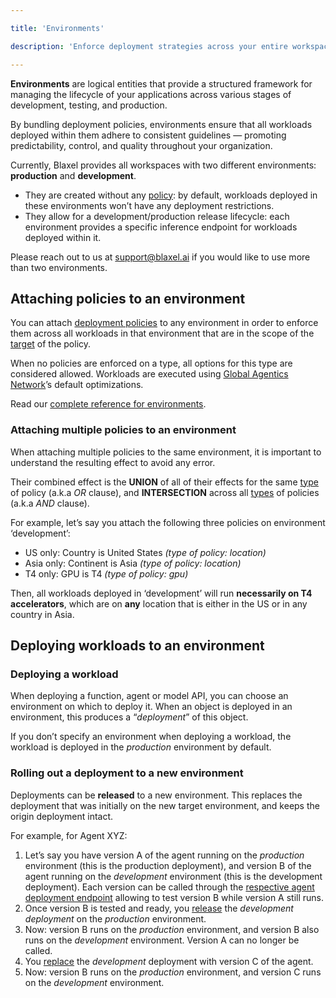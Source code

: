 ```yaml
---

title: 'Environments'

description: 'Enforce deployment strategies across your entire workspace.'

---
```


**Environments** are logical entities that provide a structured framework for managing the lifecycle of your applications across various stages of development, testing, and production.

By bundling deployment policies, environments ensure that all workloads deployed within them adhere to consistent guidelines — promoting predictability, control, and quality throughout your organization.

Currently, Blaxel provides all workspaces with two different environments: **production** and **development**. 

- They are created without any [policy](Policies): by default, workloads deployed in these environments won’t have any deployment restrictions.
- They allow for a development/production release lifecycle: each environment provides a specific inference endpoint for workloads deployed within it.

<Info>Please reach out to us at [support@blaxel.ai](mailto:support@blaxel.ai) if you would like to use more than two environments.</Info>

## **Attaching policies to an environment**

You can attach [deployment policies](Policies) to any environment in order to enforce them across all workloads in that environment that are in the scope of the [target](Policies) of the policy.

When no policies are enforced on a type, all options for this type are considered allowed. Workloads are executed using [Global Agentics Network](../Infrastructure/Global-Inference-Network)’s default optimizations.

Read our [complete reference for environments](https://docs.blaxel.ai/api-reference/environments/create-or-update-environment).

### Attaching multiple policies to an environment

When attaching multiple policies to the same environment, it is important to understand the resulting effect to avoid any error.

Their combined effect is the **UNION** of all of their effects for the same [type](Policies) of policy (a.k.a *OR* clause), and **INTERSECTION** across all [types](Policies) of policies (a.k.a *AND* clause).

For example, let’s say you attach the following three policies on environment ‘development’:

- US only: Country is United States *(type of policy: location)*
- Asia only: Continent is Asia *(type of policy: location)*
- T4 only: GPU is T4 *(type of policy: gpu)*

Then, all workloads deployed in ‘development’ will run **necessarily on T4 accelerators**, which are on **any** location that is either in the US or in any country in Asia. 

## **Deploying workloads to an environment**

### Deploying a workload

When deploying a function, agent or model API, you can choose an environment on which to deploy it. When an object is deployed in an environment, this produces a “*deployment*” of this object.

If you don’t specify an environment when deploying a workload, the workload is deployed in the *production* environment by default.

### Rolling out a deployment to a new environment

Deployments can be **released** to a new environment. This replaces the deployment that was initially on the new target environment, and keeps the origin deployment intact.

For example, for Agent XYZ:

1. Let’s say you have version A of the agent running on the *production* environment (this is the  production deployment), and version B of the agent running on the *development* environment (this is the development deployment). Each version can be called through the [respective agent deployment endpoint](../Agents/Query-agents) allowing to test version B while version A still runs.
2. Once version B is tested and ready, you [release](../Models/Model-deployment) the *development deployment* on the *production* environment.
3. Now: version B runs on the *production* environment, and version B also runs on the *development* environment. Version A can no longer be called.
4. You [replace](../Models/Model-deployment) the *development* deployment with version C of the agent. 
5. Now: version B runs on the *production* environment, and version C runs on the *development* environment.
